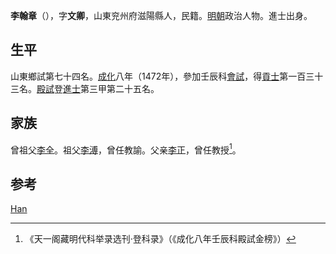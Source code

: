 {{Otheruses|other=名为李文卿的其他人物|李文卿}}

'''李翰章'''（{{bd|1444年||？}}），字'''文卿'''，山東兖州府滋陽縣人，民籍。[[明朝|明朝]]政治人物。進士出身。

== 生平 ==
山東鄉試第七十四名。[[成化|成化]]八年（1472年），參加壬辰科[[會試|會試]]，得[[貢士|貢士]]第一百三十三名。[[殿試|殿試]]登[[進士|進士]]第三甲第二十五名。

== 家族 ==
曾祖父[[李全|李全]]。祖父[[李溥|李溥]]，曾任教諭。父亲[[李正|李正]]，曾任教授<ref>《天一阁藏明代科举录选刊·登科录》（《成化八年壬辰科殿試金榜》）</ref>。

==参考==
{{reflist}}

{{成化八年壬辰科殿試金榜}}

{{Authority control}}

{{DEFAULTSORT:Li}}
[[Category:李姓|Han]]


{{明朝人物小作品}}